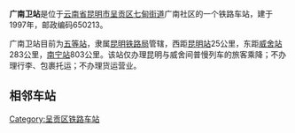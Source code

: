 {{noteTA
|1=zh-cn:始发车次; zh-hk:列車班次;
|2=zh-cn:车次; zh-hk:班次;
}}
{{Infobox China railway station 
|车站名称 = 广南卫站
|eng_name = Guangnanwei Railway Station
|code = 48797
|电报码 = GNM<ref>{{cite book|author=铁道部电子计算技术中心, 铁道部运输局|title=铁路车站站名代码表：TMIS使用|publisher=中国铁道出版社|location=北京|year=1998|isbn=9787113030995|pages=116}}</ref>
|拼音码 = GNW
|address = [[云南省|云南省]][[昆明市|昆明市]][[呈贡区|呈贡区]][[七甸街道|七甸街道]]广南社区
|归属 = [[昆明铁路局|昆明铁路局]]
|车站等级 = [[五等站|五等站]]
|线路 = [[南昆铁路|南昆铁路]]
}}
'''广南卫站'''是位于[[云南省|云南省]][[昆明市|昆明市]][[呈贡区|呈贡区]][[七甸街道|七甸街道]]广南社区的一个铁路车站，建于1997年，邮政编码650213。

广南卫站目前为[[五等站|五等站]]，隶属[[昆明铁路局|昆明铁路局]]管辖，西距[[昆明站|昆明站]]25公里，东距[[威舍站|威舍站]]283公里，[[南宁站|南宁站]]803公里。该站仅办理昆明与威舍间普慢列车的旅客乘降；不办理行李、包裹托运；不办理货运营业。

== 相邻车站 ==
{{start rail box|中国铁路}}
{{s-inop|[[王家营西站|王家营西站]]|[[昆明站|昆明]]方向}}
{{s-line|[[南昆铁路|南昆铁路]]}}
{{s-inop|[[七甸站_(南昆铁路)|七甸站]]|[[南宁站|南宁]]方向}}
{{end box}}


{{南昆铁路}}
{{昆明铁路局}}
{{云南省铁路}}
[[Category:呈贡区铁路车站|Category:呈贡区铁路车站]]